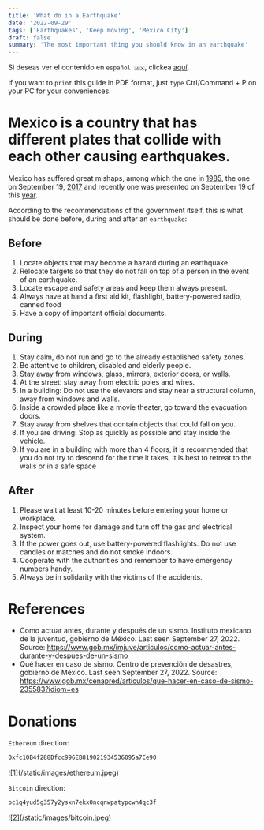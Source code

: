 ```yaml
---
title: 'What do in a Earthquake'
date: '2022-09-29'
tags: ['Earthquakes', 'Keep moving', 'Mexico City']
draft: false
summary: 'The most important thing you should know in an earthquake'
---
```


Si deseas ver el contenido en `español 🇲🇽`, clickea [aquí](/blog/Info/terremotos).

If you want to `print` this guide in PDF format, just `type` Ctrl/Command + P on your PC for your conveniences.

# Mexico is a country that has different plates that collide with each other causing earthquakes.

Mexico has suffered great mishaps, among which the one in [1985](https://en.wikipedia.org/wiki/1985_Mexico_City_earthquake), the one on September 19, [2017](https://edition.cnn.com/2017/09/19/americas/mexico-earthquake/index.html) and recently one was presented on September 19 of this [year](https://weather.com/news/news/2022-09-22-mexico-earthquake-aftershock-mexico-city-michoacan).

According to the recommendations of the government itself, this is what should be done before, during and after an `earthquake`:

## Before

1. Locate objects that may become a hazard during an earthquake.
2. Relocate targets so that they do not fall on top of a person in the event of an earthquake.
3. Locate escape and safety areas and keep them always present.
4. Always have at hand a first aid kit, flashlight, battery-powered radio, canned food
5. Have a copy of important official documents.

## During

1. Stay calm, do not run and go to the already established safety zones.
2. Be attentive to children, disabled and elderly people.
3. Stay away from windows, glass, mirrors, exterior doors, or walls.
4. At the street: stay away from electric poles and wires.
5. In a building: Do not use the elevators and stay near a structural column, away from windows and walls.
6. Inside a crowded place like a movie theater, go toward the evacuation doors.
7. Stay away from shelves that contain objects that could fall on you.
8. If you are driving: Stop as quickly as possible and stay inside the vehicle.
9. If you are in a building with more than 4 floors, it is recommended that you do not try to descend for the time it takes, it is best to retreat to the walls or in a safe space

## After

1. Please wait at least 10-20 minutes before entering your home or workplace.
2. Inspect your home for damage and turn off the gas and electrical system.
3. If the power goes out, use battery-powered flashlights. Do not use candles or matches and do not smoke indoors.
4. Cooperate with the authorities and remember to have emergency numbers handy.
5. Always be in solidarity with the victims of the accidents.

# References

- Como actuar antes, durante y después de un sismo. Instituto mexicano de la juventud, gobierno de México. Last seen September 27, 2022. Source: https://www.gob.mx/imjuve/articulos/como-actuar-antes-durante-y-despues-de-un-sismo
- Qué hacer en caso de sismo. Centro de prevención de desastres, gobierno de México. Last seen September 27, 2022. Source: https://www.gob.mx/cenapred/articulos/que-hacer-en-caso-de-sismo-235583?idiom=es

# Donations

`Ethereum` direction:

```bash
0xfc10B4f288Dfcc996EB819021934536095a7Ce90
```

<div className="-mx-2 flex flex-wrap overflow-hidden xl:-mx-2">
  <div className="my-1 w-full overflow-hidden px-2 xl:my-1 xl:w-1/2 xl:px-2">
    ![1](/static/images/ethereum.jpeg)
  </div>
</div>

`Bitcoin` direction:

```bash
bc1q4yud5g357y2ysxn7ekx0ncqnwpatypcwh4qc3f
```

<div className="-mx-2 flex flex-wrap overflow-hidden xl:-mx-2">
  <div className="my-1 w-full overflow-hidden px-2 xl:my-1 xl:w-1/2 xl:px-2">
    ![2](/static/images/bitcoin.jpeg)
  </div>
</div>

